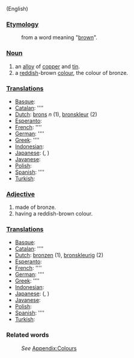 (English)
===[[Etymology]]===
:from a word meaning "[[brown]]".

===[[Noun]]===
#an [[alloy]] of [[copper]] and [[tin]].
#a [[red]]dish-brown [[color|colour]], the colour of bronze.

===[[Translation]]s===
*[[Basque]]: [[]]
*[[Catalan]]: [[]] ''''
*[[Dutch]]: [[brons]] ''n'' (1), [[bronskleur]] (2)
*[[Esperanto]]: [[]]
*[[French]]: [[]] ''''
*[[German]]: [[]] ''''
*[[Greek]]: [[]] ''''
*[[Indonesian]]: [[]]
*[[Japanese]]: [[]] (, )
*[[Javanese]]: [[]]
*[[Polish]]: [[]]
*[[Spanish]]: [[]] ''''
*[[Turkish]]: [[]]

===[[Adjective]]===
#made of bronze.
#having a reddish-brown colour.

===[[Translation]]s===
*[[Basque]]: [[]]
*[[Catalan]]: [[]] ''''
*[[Dutch]]: [[bronzen]] (1), [[bronskleurig]] (2)
*[[Esperanto]]: [[]]
*[[French]]: [[]] ''''
*[[German]]: [[]] ''''
*[[Greek]]: [[]] ''''
*[[Indonesian]]: [[]]
*[[Japanese]]: [[]] (, )
*[[Javanese]]: [[]]
*[[Polish]]: [[]]
*[[Spanish]]: [[]] ''''
*[[Turkish]]: [[]]

===Related words===
:''See'' [[Wiktionary_Appendix:Colours|Appendix:Colours]]